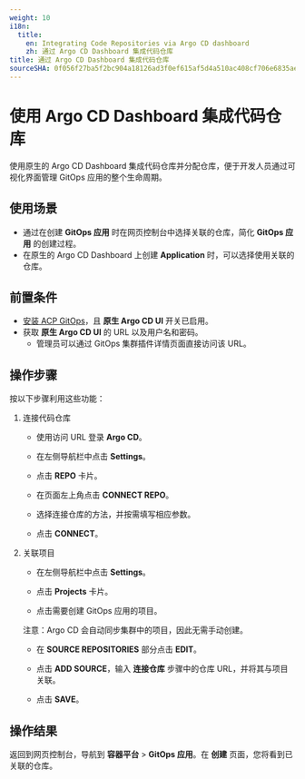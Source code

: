 ```yaml
---
weight: 10
i18n:
  title:
    en: Integrating Code Repositories via Argo CD dashboard
    zh: 通过 Argo CD Dashboard 集成代码仓库
title: 通过 Argo CD Dashboard 集成代码仓库
sourceSHA: 0f056f27ba5f2bc904a18126ad3f0ef615af5d4a510ac408cf706e6835ae8208
---
```


# 使用 Argo CD Dashboard 集成代码仓库

使用原生的 Argo CD Dashboard 集成代码仓库并分配仓库，便于开发人员通过可视化界面管理 GitOps 应用的整个生命周期。

## 使用场景

- 通过在创建 **GitOps 应用** 时在网页控制台中选择关联的仓库，简化 **GitOps 应用** 的创建过程。
- 在原生的 Argo CD Dashboard 上创建 **Application** 时，可以选择使用关联的仓库。

## 前置条件

- [安装 ACP GitOps](../install_gitops/install_gitops_plugin.mdx)，且 **原生 Argo CD UI** 开关已启用。
- 获取 **原生 Argo CD UI** 的 URL 以及用户名和密码。
  - 管理员可以通过 GitOps 集群插件详情页面直接访问该 URL。

## 操作步骤

按以下步骤利用这些功能：

1. 连接代码仓库

   - 使用访问 URL 登录 **Argo CD**。

   - 在左侧导航栏中点击 **Settings**。

   - 点击 **REPO** 卡片。

   - 在页面左上角点击 **CONNECT REPO**。

   - 选择连接仓库的方法，并按需填写相应参数。

   - 点击 **CONNECT**。

2. 关联项目

   - 在左侧导航栏中点击 **Settings**。

   - 点击 **Projects** 卡片。

   - 点击需要创建 GitOps 应用的项目。

   注意：Argo CD 会自动同步集群中的项目，因此无需手动创建。

   - 在 **SOURCE REPOSITORIES** 部分点击 **EDIT**。

   - 点击 **ADD SOURCE**，输入 **连接仓库** 步骤中的仓库 URL，并将其与项目关联。

   - 点击 **SAVE**。

## 操作结果

返回到网页控制台，导航到 **容器平台** > **GitOps 应用**。在 **创建** 页面，您将看到已关联的仓库。
